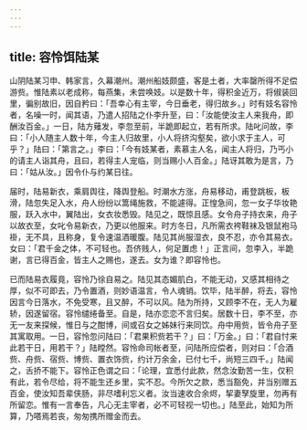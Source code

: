 ```yaml
---
---
---
```

title: 容怜饵陆某
---



山阴陆某习申、韩家言，久幕潮州。潮州船妓颇盛，客是土者，大率罄所得不足偿游赀。惟陆素以老成称，每燕集，未尝唤妓。以是数十年，得积金近万，将俶装回里，徧别故旧，因自矜曰：「吾幸心有主宰，今日垂老，得归故乡。」时有妓名容怜者，名噪一时，闻其语，乃遣人招陆之仆李升至，曰：「汝能使汝主人来我舟，即酬汝百金。」一日，陆方薙发，李忽至前，半跪即起立，若有所求。陆叱问故，李曰：「小人随主人数十年，今主人归故里，小人将挤沟壑矣，欲小求于主人，可乎？」陆曰：「第言之。」李曰：「今有妓某者，素慕主人名，闻主人将归，乃丐小的请主人诣其舟，且曰，若得主人宠临，则当赐小人百金。」陆讶其敢为是言，乃曰：「姑从汝。」因令仆与约某日往。

届时，陆易新衣，乘肩舆往，降舆登船。时潮水方涨，舟易移动，甫登跳板，板滑，陆忽失足入水，舟人纷纷以篙绳施救，不能遽得。正惶急间，忽一女子华妆艳服，跃入水中，翼陆出，女衣妆悉毁。陆见之，既惊且感。女令舟子持衣来，舟子以故衣至，女叱令易新衣，乃更以他服来。时方冬日，凡所需衣袴鞋袜及银鼠袍马褂，无不具，且称身，复令速温酒暖腹。陆见其尚服湿衣，良不忍，亦令其易衣。女曰：「君千金之体，不可轻也。吾侪贱人，何足置虑！」正言间，忽李入，半跪谢，言已得百金，皆主人之赐也，遂去。女为谁？即容怜也。

已而陆易衣履竟，容怜乃徐自易之。陆见其态媚肌白，不能无动，又感其相待之厚，似不可即去，乃令置酒，则妙语温言，令人魂销。饮毕，陆半醉，将去，容怜因言今日落水，不免受寒，且又醉，不可以风。陆为所持，又顾李不在，无人为雇轿，因遂留宿。容怜缱绻备至。自是，陆亦恋恋不言归矣。居数十日，李不至，亦无一友来探候，惟日与之酣博，间或召女之姊妹行来同饮。舟中用赀，皆令舟子至其寓取用。一日，容怜忽问陆曰：「君果积赀若干？」曰：「万金。」曰：「君自忖来此若干日，用若干？」陆瞠然。容怜命司帐者至，问陆所应偿者，则对曰：「合酒赀、舟赀、宿赀、博赀、置衣饰赀，约计万余金，已付七千，尚短三四千。」陆闻之，舌挢不能下。容怜正色谓之曰：「论理，宜悉付此款，然念汝勤苦一生，仅积有此，若令尽给，将不能生还乡里，实不忍。今所欠之款，悉当豁免，并当别赠五百金，使汝知吾辈侠肠，非尽嗜利忘义者。汝当速收合余烬，挈妻孥旋里，勿再有所留恋。惟有一言奉告，凡心无主宰者，必不可轻视一切也。」陆至此，始知为所算，乃嗒焉若丧，匆匆携所赠金而去。